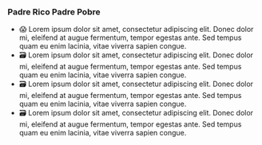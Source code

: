 ### Padre Rico  Padre Pobre
 
- 😱 Lorem ipsum dolor sit amet, consectetur adipiscing elit. Donec dolor mi, eleifend at augue fermentum, tempor egestas ante. Sed tempus quam eu enim lacinia, vitae viverra sapien congue. 
- 🗃️ Lorem ipsum dolor sit amet, consectetur adipiscing elit. Donec dolor mi, eleifend at augue fermentum, tempor egestas ante. Sed tempus quam eu enim lacinia, vitae viverra sapien congue. 
- 🗃️ Lorem ipsum dolor sit amet, consectetur adipiscing elit. Donec dolor mi, eleifend at augue fermentum, tempor egestas ante. Sed tempus quam eu enim lacinia, vitae viverra sapien congue. 
- 🗃️ Lorem ipsum dolor sit amet, consectetur adipiscing elit. Donec dolor mi, eleifend at augue fermentum, tempor egestas ante. Sed tempus quam eu enim lacinia, vitae viverra sapien congue. 
